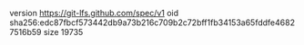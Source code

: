 version https://git-lfs.github.com/spec/v1
oid sha256:edc87fbcf573442db9a73b216c709b2c72bff1fb34153a65fddfe46827516b59
size 19735
